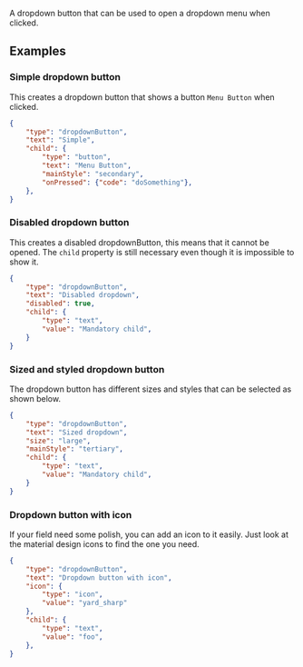 


A dropdown button that can be used to open a dropdown menu when clicked.

## Examples

### Simple dropdown button

This creates a dropdown button that shows a button `Menu Button` when clicked.

```json
{
    "type": "dropdownButton",
    "text": "Simple",
    "child": {
        "type": "button",
        "text": "Menu Button",
        "mainStyle": "secondary",
        "onPressed": {"code": "doSomething"},
    },
}
```

### Disabled dropdown button

This creates a disabled dropdownButton, this means that it cannot be opened. The `child` property is still necessary even though it is impossible to show it.

```json
{
    "type": "dropdownButton",
    "text": "Disabled dropdown",
    "disabled": true,
    "child": {
        "type": "text",
        "value": "Mandatory child",
    }
}
```

### Sized and styled dropdown button

The dropdown button has different sizes and styles that can be selected as shown below.

```json
{
    "type": "dropdownButton",
    "text": "Sized dropdown",
    "size": "large",
    "mainStyle": "tertiary",
    "child": {
        "type": "text",
        "value": "Mandatory child",
    }
}
```

### Dropdown button with icon
If your field need some polish, you can add an icon to it easily. Just look at the material design icons to find the one you need.

```json
{
    "type": "dropdownButton",
    "text": "Dropdown button with icon",
    "icon": {
        "type": "icon",
        "value": "yard_sharp"
    },
    "child": {
        "type": "text",
        "value": "foo",
    },
}
```

<PropertyTable schema={schema}/>
